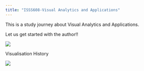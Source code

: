 ```yaml
---
title: "ISSS608-Visual Analytics and Applications"
---
```


This is a study journey about Visual Analytics and Applications.

Let us get started with the author!!

![](images/unemployment-rate.jpg)

Visualisation History

![](images/image1-19.png)
